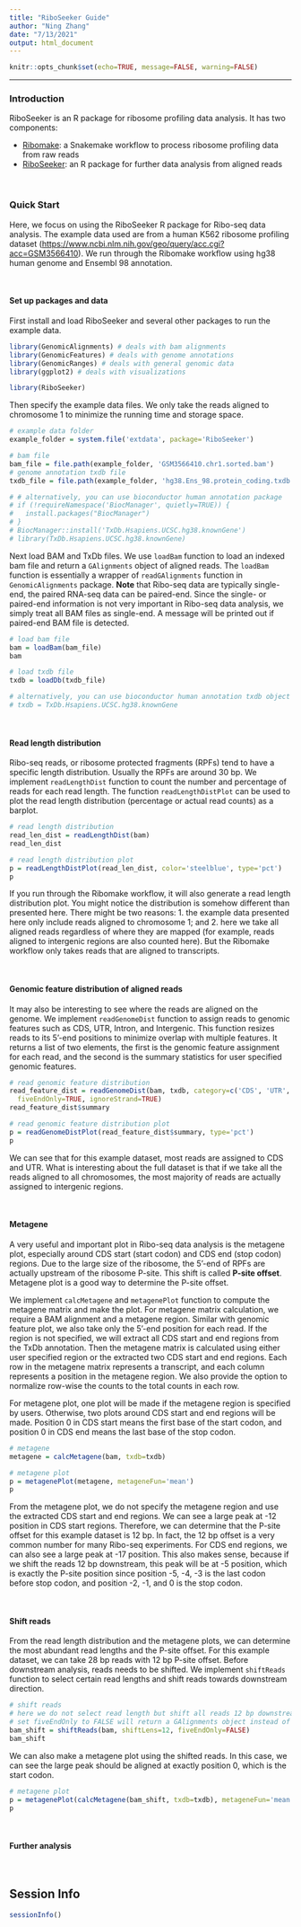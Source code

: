 ```yaml
---
title: "RiboSeeker Guide"
author: "Ning Zhang"
date: "7/13/2021"
output: html_document
---
```


```r
knitr::opts_chunk$set(echo=TRUE, message=FALSE, warning=FALSE)
```

<hr>

### Introduction

RiboSeeker is an R package for ribosome profiling data analysis. It has two components:

* [Ribomake](https://github.com/nzhang89/Ribomake): a Snakemake workflow to process ribosome 
profiling data from raw reads
* [RiboSeeker](https://github.com/nzhang89/RiboSeeker): an R package for further data analysis
from aligned reads

<br>

### Quick Start

Here, we focus on using the RiboSeeker R package for Ribo-seq data analysis. The example data
used are from a human K562 ribosome profiling dataset
([https://www.ncbi.nlm.nih.gov/geo/query/acc.cgi?acc=GSM3566410](https://www.ncbi.nlm.nih.gov/geo/query/acc.cgi?acc=GSM3566410)).
We run through the Ribomake workflow using hg38 human genome and Ensembl 98 annotation.

<br>

#### Set up packages and data

First install and load RiboSeeker and several other packages to run the example data.

```r
library(GenomicAlignments) # deals with bam alignments
library(GenomicFeatures) # deals with genome annotations
library(GenomicRanges) # deals with general genomic data
library(ggplot2) # deals with visualizations

library(RiboSeeker)
```

Then specify the example data files. We only take the reads aligned to chromosome 1 to minimize
the running time and storage space.

```r
# example data folder
example_folder = system.file('extdata', package='RiboSeeker')

# bam file
bam_file = file.path(example_folder, 'GSM3566410.chr1.sorted.bam')
# genome annotation txdb file
txdb_file = file.path(example_folder, 'hg38.Ens_98.protein_coding.txdb.sqlite')

# # alternatively, you can use bioconductor human annotation package
# if (!requireNamespace('BiocManager', quietly=TRUE)) {
#   install.packages("BiocManager")
# }
# BiocManager::install('TxDb.Hsapiens.UCSC.hg38.knownGene')
# library(TxDb.Hsapiens.UCSC.hg38.knownGene)
```

Next load BAM and TxDb files. We use `loadBam` function to load an indexed bam file and return
a `GAlignments` object of aligned reads. The `loadBam` function is essentially a wrapper of
`readGAlignments` function in `GenomicAlignments` package. **Note** that Ribo-seq data are 
typically single-end, the paired RNA-seq data can be paired-end. Since the single- or
paired-end information is not very important in Ribo-seq data analysis, we simply treat all
BAM files as single-end. A message will be printed out if paired-end BAM file is detected.

```r
# load bam file
bam = loadBam(bam_file)
bam

# load txdb file
txdb = loadDb(txdb_file)

# alternatively, you can use bioconductor human annotation txdb object
# txdb = TxDb.Hsapiens.UCSC.hg38.knownGene
```

<br>

#### Read length distribution

Ribo-seq reads, or ribosome protected fragments (RPFs) tend to have a specific length 
distribution. Usually the RPFs are around 30 bp. We implement `readLengthDist` function to 
count the number and percentage of reads for each read length. The function 
`readLengthDistPlot` can be used to plot the read length distribution (percentage or actual
read counts) as a barplot.

```r
# read length distribution
read_len_dist = readLengthDist(bam)
read_len_dist
```

```r
# read length distribution plot
p = readLengthDistPlot(read_len_dist, color='steelblue', type='pct')
p
```

If you run through the Ribomake workflow, it will also generate a read length distribution
plot. You might notice the distribution is somehow different than presented here. There might
be two reasons: 1. the example data presented here only include reads aligned to chromosome 1;
and 2. here we take all aligned reads regardless of where they are mapped (for example, reads
aligned to intergenic regions are also counted here). But the Ribomake workflow only takes 
reads that are aligned to transcripts.

<br>

#### Genomic feature distribution of aligned reads

It may also be interesting to see where the reads are aligned on the genome. We implement 
`readGenomeDist` function to assign reads to genomic features such as CDS, UTR, Intron, and
Intergenic. This function resizes reads to its 5'-end positions to minimize overlap with 
multiple features. It returns a list of two elements, the first is the genomic feature
assignment for each read, and the second is the summary statistics for user specified genomic
features.

```r
# read genomic feature distribution
read_feature_dist = readGenomeDist(bam, txdb, category=c('CDS', 'UTR', 'Intron', 'Intergenic'), 
  fiveEndOnly=TRUE, ignoreStrand=TRUE)
read_feature_dist$summary
```

```r
# read genomic feature distribution plot
p = readGenomeDistPlot(read_feature_dist$summary, type='pct')
p
```

We can see that for this example dataset, most reads are assigned to CDS and UTR.
What is interesting about the full dataset is that if we take all the reads aligned to all
chromosomes, the most majority of reads are actually assigned to intergenic regions.

<br>

#### Metagene

A very useful and important plot in Ribo-seq data analysis is the metagene plot, especially
around CDS start (start codon) and CDS end (stop codon) regions. Due to the large size of the
ribosome, the 5'-end of RPFs are actually upstream of the ribosome P-site. This shift is called
**P-site offset**. Metagene plot is a good way to determine the P-site offset.

We implement `calcMetagene` and `metagenePlot` function to compute the metagene matrix and make
the plot. For metagene matrix calculation, we require a BAM alignment and a metagene region.
Similar with genomic feature plot, we also take only the 5'-end position for each read. If the
region is not specified, we will extract all CDS start and end regions from the TxDb
annotation. Then the metagene matrix is calculated using either user specified region or the 
extracted two CDS start and end regions. Each row in the metagene matrix represents a
transcript, and each column represents a position in the metagene region. We also provide the
option to normalize row-wise the counts to the total counts in each row.

For metagene plot, one plot will be made if the metagene region is specified by users. 
Otherwise, two plots around CDS start and end regions will be made. Position 0 in CDS start
means the first base of the start codon, and position 0 in CDS end means the last base of the
stop codon.

```r
# metagene
metagene = calcMetagene(bam, txdb=txdb)
```

```r
# metagene plot
p = metagenePlot(metagene, metageneFun='mean')
p
```

From the metagene plot, we do not specify the metagene region and use the extracted CDS start
and end regions. We can see a large peak at -12 position in CDS start regions. Therefore, we
can determine that the P-site offset for this example dataset is 12 bp. In fact, the 12 bp 
offset is a very common number for many Ribo-seq experiments. For CDS end regions, we can also
see a large peak at -17 position. This also makes sense, because if we shift the reads 12 bp
downstream, this peak will be at -5 position, which is exactly the P-site position since 
position -5, -4, -3 is the last codon before stop codon, and position -2, -1, and 0 is the
stop codon.

<br>

#### Shift reads

From the read length distribution and the metagene plots, we can determine the most abundant
read lengths and the P-site offset. For this example dataset, we can take 28 bp reads with 12
bp P-site offset. Before downstream analysis, reads needs to be shifted. We implement 
`shiftReads` function to select certain read lengths and shift reads towards downstream
direction.

```r
# shift reads
# here we do not select read length but shift all reads 12 bp downstream
# set fiveEndOnly to FALSE will return a GAlignments object instead of a GRanges object
bam_shift = shiftReads(bam, shiftLens=12, fiveEndOnly=FALSE)
bam_shift
```

We can also make a metagene plot using the shifted reads. In this case, we can see the large
peak should be aligned at exactly position 0, which is the start codon.

```r
# metagene plot
p = metagenePlot(calcMetagene(bam_shift, txdb=txdb), metageneFun='mean')
p
```

<br>

#### Further analysis

<br>

## Session Info
```r
sessionInfo()
```
